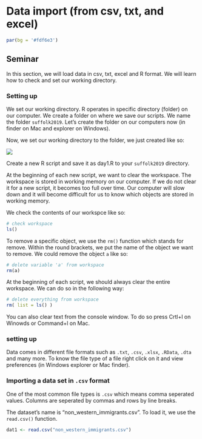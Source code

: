 # Data import (from csv, txt, and excel)

```r
par(bg = '#fdf6e3')
```

## Seminar

In this section, we will load data in csv, txt, excel and R format. We will learn how to check and set our working directory.

### Setting up

We set our working directory. R operates in specific directory (folder) on our computer. We create a folder on where we save our scripts. We name the folder `suffolk2019`. Let's create the folder on our computers now (in finder on Mac and explorer on Windows).

Now, we set our working directory to the folder, we just created like so:

![](./img/setwdir.png)

Create a new R script and save it as day1.R to your `suffolk2019` directory. 

At the beginning of each new script, we want to clear the workspace. The workspace is stored in working memory on our computer. If we do not clear it for a new script, it becomes too full over time. Our computer will slow down and it will become difficult for us to know which objects are stored in working memory.

We check the contents of our workspce like so:

```r
# check workspace
ls()
```

To remove a specific object, we use the `rm()` function which stands for remove. Within the round brackets, we put the name of the object we want to remove. We could remove the object `a` like so:

```r
# delete variable 'a' from workspace
rm(a)
```

At the beginning of each script, we should always clear the entire workspace. We can do so in the following way:

```r
# delete everything from workspace
rm( list = ls() )
```

You can also clear text from the console window. To do so press Crtl+l on Winowds or Command+l on Mac.


### setting up

Data comes in different file formats such as `.txt`, `.csv`, `.xlsx`, `.RData`, `.dta` and many more. To know the file type of a file right click on it and view preferences (in Windows explorer or Mac finder).

### Importing a data set in `.csv` format

One of the most common file types is `.csv` which means comma seperated values. Columns are seperated by commas and rows by line breaks. 

The dataset's name is "non_western_immigrants.csv". To load it, we use the `read.csv()` function.

```r
dat1 <- read.csv("non_western_immigrants.csv")
```





